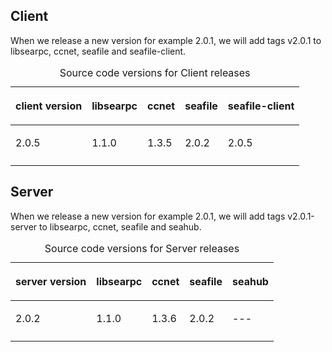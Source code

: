 == Client ==

When we release a new version for example 2.0.1, we will add tags v2.0.1 to libsearpc, ccnet, seafile and seafile-client.

{|
|+ Source code versions for Client releases
! client version
! libsearpc
! ccnet
! seafile
! seafile-client
|-
| 2.0.5
| 1.1.0
| 1.3.5
| 2.0.2
| 2.0.5
|-
|}


== Server ==

When we release a new version for example 2.0.1, we will add tags v2.0.1-server to libsearpc, ccnet, seafile and seahub.

{|
|+ Source code versions for Server releases
! server version
! libsearpc
! ccnet
! seafile
! seahub
|-
| 2.0.2
| 1.1.0
| 1.3.6
| 2.0.2
| ---
|-
|}